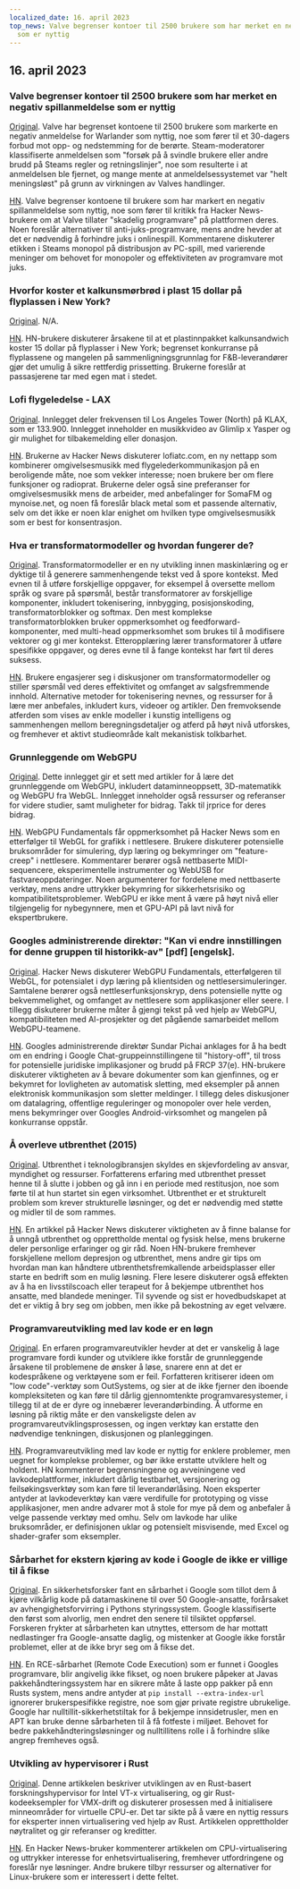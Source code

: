 ```yaml
---
localized_date: 16. april 2023
top_news: Valve begrenser kontoer til 2500 brukere som har merket en negativ spillanmeldelse
  som er nyttig
---
```




<CallToAction />

<Steps>

## 16. april 2023

### Valve begrenser kontoer til 2500 brukere som har merket en negativ spillanmeldelse som er nyttig

[Original](https://tech.slashdot.org/story/23/04/14/175246/valve-restricts-accounts-of-2500-users-who-marked-a-negative-game-review-useful).
Valve har begrenset kontoene til 2500 brukere som markerte en negativ anmeldelse for Warlander som nyttig, noe som fører til et 30-dagers forbud mot opp- og nedstemming for de berørte. Steam-moderatorer klassifiserte anmeldelsen som "forsøk på å svindle brukere eller andre brudd på Steams regler og retningslinjer", noe som resulterte i at anmeldelsen ble fjernet, og mange mente at anmeldelsessystemet var "helt meningsløst" på grunn av virkningen av Valves handlinger.

[HN](http://news.ycombinator.com/item?id=35577895).
Valve begrenser kontoene til brukere som har markert en negativ spillanmeldelse som nyttig, noe som fører til kritikk fra Hacker News-brukere om at Valve tillater "skadelig programvare" på plattformen deres. Noen foreslår alternativer til anti-juks-programvare, mens andre hevder at det er nødvendig å forhindre juks i onlinespill. Kommentarene diskuterer etikken i Steams monopol på distribusjon av PC-spill, med varierende meninger om behovet for monopoler og effektiviteten av programvare mot juks.

### Hvorfor koster et kalkunsmørbrød i plast 15 dollar på flyplassen i New York?

[Original](https://hellgatenyc.com/why-is-airport-turkey-sandwich-expensive).
N/A.

[HN](http://news.ycombinator.com/item?id=35580847).
HN-brukere diskuterer årsakene til at et plastinnpakket kalkunsandwich koster 15 dollar på flyplasser i New York; begrenset konkurranse på flyplassene og mangelen på sammenligningsgrunnlag for F&B-leverandører gjør det umulig å sikre rettferdig prissetting. Brukerne foreslår at passasjerene tar med egen mat i stedet.

### Lofi flygeledelse - LAX

[Original](https://www.lofiatc.com/?icao=KLAX).
Innlegget deler frekvensen til Los Angeles Tower (North) på KLAX, som er 133.900. Innlegget inneholder en musikkvideo av Glimlip x Yasper og gir mulighet for tilbakemelding eller donasjon.

[HN](http://news.ycombinator.com/item?id=35583228).
Brukerne av Hacker News diskuterer lofiatc.com, en ny nettapp som kombinerer omgivelsesmusikk med flygelederkommunikasjon på en beroligende måte, noe som vekker interesse; noen brukere ber om flere funksjoner og radioprat. Brukerne deler også sine preferanser for omgivelsesmusikk mens de arbeider, med anbefalinger for SomaFM og mynoise.net, og noen få foreslår black metal som et passende alternativ, selv om det ikke er noen klar enighet om hvilken type omgivelsesmusikk som er best for konsentrasjon.

### Hva er transformatormodeller og hvordan fungerer de?

[Original](https://txt.cohere.ai/what-are-transformer-models/).
Transformatormodeller er en ny utvikling innen maskinlæring og er dyktige til å generere sammenhengende tekst ved å spore kontekst. Med evnen til å utføre forskjellige oppgaver, for eksempel å oversette mellom språk og svare på spørsmål, består transformatorer av forskjellige komponenter, inkludert tokenisering, innbygging, posisjonskoding, transformatorblokker og softmax. Den mest komplekse transformatorblokken bruker oppmerksomhet og feedforward-komponenter, med multi-head oppmerksomhet som brukes til å modifisere vektorer og gi mer kontekst. Etteropplæring lærer transformatorer å utføre spesifikke oppgaver, og deres evne til å fange kontekst har ført til deres suksess.

[HN](http://news.ycombinator.com/item?id=35576918).
Brukere engasjerer seg i diskusjoner om transformatormodeller og stiller spørsmål ved deres effektivitet og omfanget av salgsfremmende innhold. Alternative metoder for tokenisering nevnes, og ressurser for å lære mer anbefales, inkludert kurs, videoer og artikler. Den fremvoksende atferden som vises av enkle modeller i kunstig intelligens og sammenhengen mellom beregningsdetaljer og atferd på høyt nivå utforskes, og fremhever et aktivt studieområde kalt mekanistisk tolkbarhet.

### Grunnleggende om WebGPU

[Original](https://webgpufundamentals.org/).
Dette innlegget gir et sett med artikler for å lære det grunnleggende om WebGPU, inkludert dataminneoppsett, 3D-matematikk og WebGPU fra WebGL. Innlegget inneholder også ressurser og referanser for videre studier, samt muligheter for bidrag. Takk til jrprice for deres bidrag.

[HN](http://news.ycombinator.com/item?id=35579334).
WebGPU Fundamentals får oppmerksomhet på Hacker News som en etterfølger til WebGL for grafikk i nettlesere. Brukere diskuterer potensielle bruksområder for simulering, dyp læring og bekymringer om "feature-creep" i nettlesere. Kommentarer berører også nettbaserte MIDI-sequencere, eksperimentelle instrumenter og WebUSB for fastvareoppdateringer. Noen argumenterer for fordelene med nettbaserte verktøy, mens andre uttrykker bekymring for sikkerhetsrisiko og kompatibilitetsproblemer. WebGPU er ikke ment å være på høyt nivå eller tilgjengelig for nybegynnere, men et GPU-API på lavt nivå for ekspertbrukere.

### Googles administrerende direktør: "Kan vi endre innstillingen for denne gruppen til historikk-av" [pdf] [engelsk].

[Original](https://ia601707.us.archive.org/28/items/gov.uscourts.cand.364454/gov.uscourts.cand.364454.385.0.pdf).
Hacker News diskuterer WebGPU Fundamentals, etterfølgeren til WebGL, for potensialet i dyp læring på klientsiden og nettlesersimuleringer. Samtalene berører også nettleserfunksjonskryp, dens potensielle nytte og bekvemmelighet, og omfanget av nettlesere som applikasjoner eller seere. I tillegg diskuterer brukerne måter å gjengi tekst på ved hjelp av WebGPU, kompatibiliteten med AI-prosjekter og det pågående samarbeidet mellom WebGPU-teamene.

[HN](http://news.ycombinator.com/item?id=35585174).
Googles administrerende direktør Sundar Pichai anklages for å ha bedt om en endring i Google Chat-gruppeinnstillingene til "history-off", til tross for potensielle juridiske implikasjoner og brudd på FRCP 37(e). HN-brukere diskuterer viktigheten av å bevare dokumenter som kan gjenfinnes, og er bekymret for lovligheten av automatisk sletting, med eksempler på annen elektronisk kommunikasjon som sletter meldinger. I tillegg deles diskusjoner om datalagring, offentlige reguleringer og monopoler over hele verden, mens bekymringer over Googles Android-virksomhet og mangelen på konkurranse oppstår.

### Å overleve utbrenthet (2015)

[Original](https://lifeofaudrey.com/essays/surviving_burnout.html).
Utbrenthet i teknologibransjen skyldes en skjevfordeling av ansvar, myndighet og ressurser. Forfatterens erfaring med utbrenthet presset henne til å slutte i jobben og gå inn i en periode med restitusjon, noe som førte til at hun startet sin egen virksomhet. Utbrenthet er et strukturelt problem som krever strukturelle løsninger, og det er nødvendig med støtte og midler til de som rammes.

[HN](http://news.ycombinator.com/item?id=35577285).
En artikkel på Hacker News diskuterer viktigheten av å finne balanse for å unngå utbrenthet og opprettholde mental og fysisk helse, mens brukerne deler personlige erfaringer og gir råd. Noen HN-brukere fremhever forskjellene mellom depresjon og utbrenthet, mens andre gir tips om hvordan man kan håndtere utbrenthetsfremkallende arbeidsplasser eller starte en bedrift som en mulig løsning. Flere lesere diskuterer også effekten av å ha en livsstilscoach eller terapeut for å bekjempe utbrenthet hos ansatte, med blandede meninger. Til syvende og sist er hovedbudskapet at det er viktig å bry seg om jobben, men ikke på bekostning av eget velvære.

### Programvareutvikling med lav kode er en løgn

[Original](https://jaylittle.com/post/view/2023/4/low-code-software-development-is-a-lie).
En erfaren programvareutvikler hevder at det er vanskelig å lage programvare fordi kunder og utviklere ikke forstår de grunnleggende årsakene til problemene de ønsker å løse, snarere enn at det er kodespråkene og verktøyene som er feil. Forfatteren kritiserer ideen om "low code"-verktøy som OutSystems, og sier at de ikke fjerner den iboende kompleksiteten og kan føre til dårlig gjennomtenkte programvaresystemer, i tillegg til at de er dyre og innebærer leverandørbinding. Å utforme en løsning på riktig måte er den vanskeligste delen av programvareutviklingsprosessen, og ingen verktøy kan erstatte den nødvendige tenkningen, diskusjonen og planleggingen.

[HN](http://news.ycombinator.com/item?id=35578240).
Programvareutvikling med lav kode er nyttig for enklere problemer, men uegnet for komplekse problemer, og bør ikke erstatte utviklere helt og holdent. HN kommenterer begrensningene og avveiningene ved lavkodeplattformer, inkludert dårlig testbarhet, versjonering og feilsøkingsverktøy som kan føre til leverandørlåsing. Noen eksperter antyder at lavkodeverktøy kan være verdifulle for prototyping og visse applikasjoner, men andre advarer mot å stole for mye på dem og anbefaler å velge passende verktøy med omhu. Selv om lavkode har ulike bruksområder, er definisjonen uklar og potensielt misvisende, med Excel og shader-grafer som eksempler.

### Sårbarhet for ekstern kjøring av kode i Google de ikke er villige til å fikse

[Original](https://giraffesecurity.dev/posts/google-remote-code-execution/).
En sikkerhetsforsker fant en sårbarhet i Google som tillot dem å kjøre vilkårlig kode på datamaskinene til over 50 Google-ansatte, forårsaket av avhengighetsforvirring i Pythons styringssystem. Google klassifiserte den først som alvorlig, men endret den senere til tilsiktet oppførsel. Forskeren frykter at sårbarheten kan utnyttes, ettersom de har mottatt nedlastinger fra Google-ansatte daglig, og mistenker at Google ikke forstår problemet, eller at de ikke bryr seg om å fikse det.

[HN](http://news.ycombinator.com/item?id=35581532).
En RCE-sårbarhet (Remote Code Execution) som er funnet i Googles programvare, blir angivelig ikke fikset, og noen brukere påpeker at Javas pakkehåndteringssystem har en sikrere måte å laste opp pakker på enn Rusts system, mens andre antyder at `pip install --extra-index-url` ignorerer brukerspesifikke registre, noe som gjør private registre ubrukelige. Google har nulltillit-sikkerhetstiltak for å bekjempe innsidetrusler, men en APT kan bruke denne sårbarheten til å få fotfeste i miljøet. Behovet for bedre pakkehåndteringsløsninger og nulltillitens rolle i å forhindre slike angrep fremheves også.

### Utvikling av hypervisorer i Rust

[Original](https://memn0ps.github.io/hypervisor-development-in-rust-part-1/).
Denne artikkelen beskriver utviklingen av en Rust-basert forskningshypervisor for Intel VT-x virtualisering, og gir Rust-kodeeksempler for VMX-drift og diskuterer prosessen med å initialisere minneområder for virtuelle CPU-er. Det tar sikte på å være en nyttig ressurs for eksperter innen virtualisering ved hjelp av Rust. Artikkelen opprettholder nøytralitet og gir referanser og kreditter.

[HN](http://news.ycombinator.com/item?id=35579876).
En Hacker News-bruker kommenterer artikkelen om CPU-virtualisering og uttrykker interesse for enhetsvirtualisering, fremhever utfordringene og foreslår nye løsninger. Andre brukere tilbyr ressurser og alternativer for Linux-brukere som er interessert i dette feltet.

</Steps>
